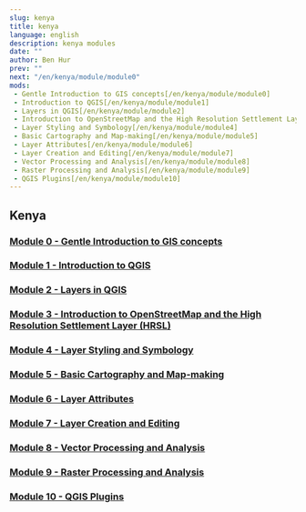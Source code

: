 ```yaml
---
slug: kenya
title: kenya
language: english
description: kenya modules
date: ""
author: Ben Hur
prev: ""
next: "/en/kenya/module/module0"
mods:
 - Gentle Introduction to GIS concepts[/en/kenya/module/module0]
 - Introduction to QGIS[/en/kenya/module/module1]
 - Layers in QGIS[/en/kenya/module/module2]
 - Introduction to OpenStreetMap and the High Resolution Settlement Layer[/en/kenya/module/module3]
 - Layer Styling and Symbology[/en/kenya/module/module4]
 - Basic Cartography and Map-making[/en/kenya/module/module5]
 - Layer Attributes[/en/kenya/module/module6]
 - Layer Creation and Editing[/en/kenya/module/module7]
 - Vector Processing and Analysis[/en/kenya/module/module8]
 - Raster Processing and Analysis[/en/kenya/module/module9]
 - QGIS Plugins[/en/kenya/module/module10]
---
```



## Kenya

### [Module 0 - Gentle Introduction to GIS concepts](/open-geodata-curriculum/en/kenya/module/module0)
### [Module 1 - Introduction to QGIS](/open-geodata-curriculum/en/kenya/module/module1)
### [Module 2 - Layers in QGIS](/open-geodata-curriculum/en/kenya/module/module2)
### [Module 3 - Introduction to OpenStreetMap and the High Resolution Settlement Layer (HRSL)](/open-geodata-curriculum/en/kenya/module/module3)
### [Module 4 - Layer Styling and Symbology](/open-geodata-curriculum/en/kenya/module/module4)
### [Module 5 - Basic Cartography and Map-making](/open-geodata-curriculum/en/kenya/module/module5)
### [Module 6 - Layer Attributes](/open-geodata-curriculum/en/kenya/module/module)
### [Module 7 - Layer Creation and Editing](/open-geodata-curriculum/en/kenya/module/module7)
### [Module 8 - Vector Processing and Analysis](/open-geodata-curriculum/en/kenya/module/module8)
### [Module 9 - Raster Processing and Analysis](/open-geodata-curriculum/en/kenya/module/module9)
### [Module 10 - QGIS Plugins](/open-geodata-curriculum/en/kenya/module/module10)
